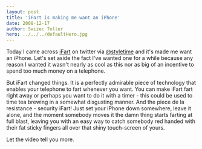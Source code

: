 ```yaml
---
layout: post
title: 'iFart is making me want an iPhone'
date: 2008-12-17
author: Swizec Teller
hero: ../../../defaultHero.jpg
---
```

Today I came across [iFart](http://ifartmobile.com/) on twitter via [@styletime](http://twitter.com/styletime) and it's made me want an iPhone. Let's set aside the fact I've wanted one for a while because any reason I wanted it wasn't nearly as cool as this nor as big of an incentive to spend too much money on a telephone.

But iFart changed things. It is a perfectly admirable piece of technology that enables your telephone to fart whenever you want. You can make iFart fart right away or perhaps you want to do it with a timer - this could be used to time tea brewing in a somewhat disgusting manner. And the piece de la resistance - security iFart! Just set your iPhone down somewhere, leave it alone, and the moment somebody moves it the damn thing starts farting at full blast, leaving you with an easy way to catch somebody red handed with their fat sticky fingers all over that shiny touch-screen of yours.

Let the video tell you more.